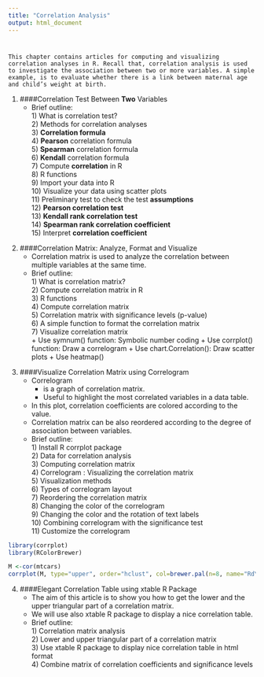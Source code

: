 ```yaml
---
title: "Correlation Analysis"
output: html_document
---
```


#
    This chapter contains articles for computing and visualizing correlation analyses in R. Recall that, correlation analysis is used to investigate the association between two or more variables. A simple example, is to evaluate whether there is a link between maternal age and child’s weight at birth.
   
(@) ####Correlation Test Between **Two** Variables
    * Brief outline:  
      1\) What is correlation test?  
      2\) Methods for correlation analyses  
      3\) **Correlation formula**  
      4\) **Pearson** correlation formula  
      5\) **Spearman** correlation formula  
      6\) **Kendall** correlation formula  
      7\) Compute **correlation** in R  
      8\) R functions  
      9\) Import your data into R  
      10\) Visualize your data using scatter plots  
      11\) Preliminary test to check the test **assumptions**  
      12\) **Pearson correlation test**  
      13\) **Kendall rank correlation test**  
      14\) **Spearman rank correlation coefficient**  
      15\) Interpret **correlation coefficient**  
        
<!-- ![](images/4.png){width=400px} -->


(@) ####Correlation Matrix: Analyze, Format and Visualize
    * Correlation matrix is used to analyze the correlation between multiple variables at the same time.
    * Brief outline:  
      1\) What is correlation matrix?  
      2\) Compute correlation matrix in R  
      3\) R functions  
      4\) Compute correlation matrix  
      5\) Correlation matrix with significance levels (p-value)  
      6\) A simple function to format the correlation matrix  
      7\) Visualize correlation matrix  
          + Use symnum() function: Symbolic number coding
          + Use corrplot() function: Draw a correlogram
          + Use chart.Correlation(): Draw scatter plots
          + Use heatmap()
          
<!-- ![](images/5.png){width=400px}  -->

(@) ####Visualize Correlation Matrix using Correlogram
    * Correlogram 
        - is a graph of correlation matrix. 
        - Useful to highlight the most correlated variables in a data table.      
    * In this plot, correlation coefficients are colored according to the value. 
    * Correlation matrix can be also reordered according to the degree of association between variables.
    * Brief outline:  
      1\) Install R corrplot package  
      2\) Data for correlation analysis  
      3\) Computing correlation matrix  
      4\) Correlogram : Visualizing the correlation matrix  
      5\) Visualization methods  
      6\) Types of correlogram layout  
      7\) Reordering the correlation matrix  
      8\) Changing the color of the correlogram  
      9\) Changing the color and the rotation of text labels  
      10\) Combining correlogram with the significance test  
      11\) Customize the correlogram  
      
```r
library(corrplot)
library(RColorBrewer)

M <-cor(mtcars)
corrplot(M, type="upper", order="hclust", col=brewer.pal(n=8, name="RdYlBu"))
```

(@) ####Elegant Correlation Table using xtable R Package
    * The aim of this article is to show you how to get the lower and the upper triangular part of a correlation matrix. 
    * We will use also xtable R package to display a nice correlation table.
    * Brief outline:  
      1\) Correlation matrix analysis  
      2\) Lower and upper triangular part of a correlation matrix  
      3\) Use xtable R package to display nice correlation table in html format  
      4\) Combine matrix of correlation coefficients and significance   levels
      
<!-- ![](images/6.png){width=600px} -->
